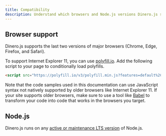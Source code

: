 ```yaml
---
title: Compatibility
description: Understand which browsers and Node.js versions Dinero.js supports and how to manage polyfills.
---
```


## Browser support

Dinero.js supports the last two versions of major browsers (Chrome, Edge, Firefox, and Safari).

To support Internet Explorer 11, you can use [polyfill.io](https://polyfill.io/). Add the following script to your page to conditionally load polyfills.

```html
<script src="https://polyfill.io/v3/polyfill.min.js?features=default%2CMath.trunc%2CMath.sign%2CNumber.isInteger"></script>
```

Note that the code samples used in this documentation can use JavaScript syntax not natively supported by older browsers like Internet Explorer 11. If your site supports older browsers, make sure to use a tool like [Babel](https://babeljs.io/) to transform your code into code that works in the browsers you target.

## Node.js

Dinero.js runs on any [active or maintenance LTS version](https://nodejs.org/about/releases/) of Node.js.
